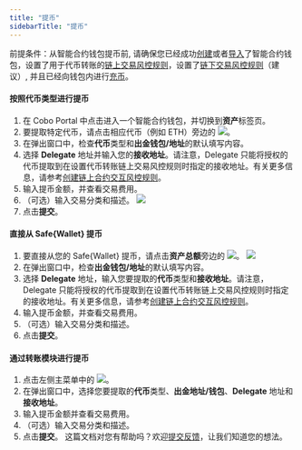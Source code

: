 ```yaml
---
title: "提币"
sidebarTitle: "提币"
---
```


<Note>前提条件：从智能合约钱包提币前, 请确保您已经成功[创建](/cn/portal/smart-contract-wallets/create)或者[导入](/cn/portal/smart-contract-wallets/import)了智能合约钱包，设置了用于代币转账的[链上交易风控规则](/cn/portal/smart-contract-wallets/set-up-delegates)，设置了[链下交易风控规则](/cn/portal/risk-controls/off-chain-tx-set-transfer)（建议）, 并且已经向钱包内进行[充币](/cn/portal/smart-contract-wallets/deposit-assets)。</Note>

#### 按照代币类型进行提币
1. 在 Cobo Portal 中点击进入一个智能合约钱包，并切换到**资产**标签页。
2. 要提取特定代币，请点击相应代币（例如 ETH）旁边的 <img src="/cn/images/smart-contract-wallet/button_withdraw.svg" className="icon"></img>。
3. 在弹出窗口中，检查**代币**类型和**出金钱包/地址**的默认填写内容。
4. 选择 **Delegate** 地址并输入您的**接收地址**。请注意，Delegate 只能将授权的代币提取到在设置代币转账链上交易风控规则时指定的接收地址。有关更多信息，请参考[创建链上合约交互风控规则](/cn/portal/risk-controls/create-on-chain-policy)。
5. 输入提币金额，并查看交易费用。
6. （可选）输入交易分类和描述。
<img src="/cn/images/smart-contract-wallet/11.png" className="screenshot_modal"></img>
7. 点击**提交**。

#### 直接从 Safe&#123;Wallet&#125; 提币
1. 要直接从您的 Safe&#123;Wallet&#125; 提币，请点击**资产总额**旁边的 <img src="/cn/images/smart-contract-wallet/button_withdraw.svg" className="icon"></img>。
<img src="/cn/images/smart-contract-wallet/12.png" className="screenshot_full_screen"></img>
2. 在弹出窗口中，检查**出金钱包/地址**的默认填写内容。
3. 选择 **Delegate** 地址，输入您要提取的**代币**类型和**接收地址**。请注意，Delegate 只能将授权的代币提取到在设置代币转账链上交易风控规则时指定的接收地址。有关更多信息，请参考[创建链上合约交互风控规则](/cn/portal/risk-controls/create-on-chain-policy)。
4. 输入提币金额，并查看交易费用。
5. （可选）输入交易分类和描述。
6. 点击**提交**。

#### 通过转账模块进行提币

1. 点击左侧主菜单中的 <img src="/cn/images/smart-contract-wallet/button_transfer.svg" className="icon"></img>。
2. 在弹出窗口中，选择您要提取的**代币**类型、**出金地址/钱包**、**Delegate** 地址和**接收地址**。
3. 输入提币金额并查看交易费用。
4. （可选）输入交易分类和描述。
5. 点击**提交**。
<Tip>这篇文档对您有帮助吗？欢迎[提交反馈](https://forms.zohopublic.com/cobo/form/DocumentFeedbackForm/formperma/QvLOhxJv1_JMsJ-1dleZ8Itb_7rzN-LtgvsDdxosoVI)，让我们知道您的想法。</Tip>